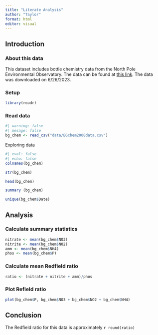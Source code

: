 ```yaml
---
title: "Literate Analysis"
author: "Taylor"
format: html
editor: visual
---
```


## Introduction

### About this data
This dataset includes bottle chemistry data from the North Pole Environmental Observatory. The data can be found at [this link](https://arcticdata.io/catalog/view/doi:10.18739/A25T3FZ8X). The data was downloaded on 6/26/2023.

### Setup
```r
library(readr)
```

### Read data
```r
#| warning: false
#| mesage: false
bg_chem <- read_csv("data/BGchem2008data.csv")
```
Exploring data

```r
#| eval: false
#| echo: false
colnames(bg_chem)

str(bg_chem)

head(bg_chem)

summary (bg_chem)

unique(bg_chem$Date)
```

## Analysis



### Calculate summary statistics
```r
nitrate <- mean(bg_chem$NO3)
nitrite <- mean(bg_chem$NO2)
amm <- mean(bg_chem$NH4)
phos <- mean(bg_chem$P)

```


### Calculate mean Redfield ratio
```r
ratio <- (nitrate + nitrite + amm)/phos
```


### Plot Refield ratio
```r
plot(bg_chem$P, bg_chem$NO3 + bg_chem$NO2 + bg_chem$NH4)
```


## Conclusion

The Redfield ratio for this data is approximately `r round(ratio)`